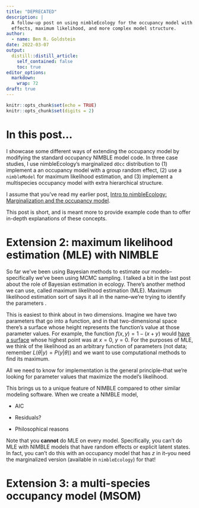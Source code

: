 ```yaml
---
title: "DEPRECATED"
description: |
  A follow-up post on using nimbleEcology for the occupancy model with random
  effects, maximum likelihood, and more complex model structure.
author:
  - name: Ben R. Goldstein
date: 2022-03-07
output:
  distill::distill_article:
    self_contained: false
    toc: true
editor_options: 
  markdown: 
    wrap: 72
draft: true
---
```


```r
knitr::opts_chunk$set(echo = TRUE)
knitr::opts_chunk$set(digits = 2)
```

# In this post...

I showcase some different ways of extending the occupancy model by
modifying the standard occupancy NIMBLE model code. In three case
studies, I use nimbleEcology's marginalized `dOcc` distribution to (1)
implement a an occupancy model with a group random effect, (2) use a
`nimbleModel` for maximum likelihood estimation, and (3) implement a
multispecies occupancy model with extra hierarchical structure.

I assume that you've read my earlier post, [Intro to nimbleEcology:
Marginalization and the occupancy
model](https://dochvam.github.io/SDMs/2022-01-31-intro-to-nimbleecology-site-occupancy-models/).

This post is short, and is meant more to provide example code than to
offer in-depth explanations of these concepts.



# Extension 2: maximum likelihood estimation (MLE) with NIMBLE

So far we've been using Bayesian methods to estimate our
models--specifically we've been using MCMC sampling. I talked a bit in
the last post about the role of Bayesian estimation in ecology. There's
another method we can use, called maximum likelihood estimation (MLE).
Maximum likelihood estimation sort of says it all in the name--we're
trying to identify the parameters .

This is easiest to think about in two dimensions. Imagine we have two
parameters that go into a function, and in that two-dimensional space
there's a surface whose height represents the function's value at those
parameter values. For example, the function $f(x, y) = 1 - (x + y)$
would [have a
surface](https://www.wolframalpha.com/input?i=1+-+%28x%5E2+%2B+y%5E2%29)
whose highest point was at $x=0, \ y=0$. For the purposes of MLE, we
think of the likelihood as an arbitrary function of parameters (not
data; remember $L(\theta | y) = P(y|\theta)$) and we want to use
computational methods to find its maximum.

All we need to know for implementation is the general principle--that
we're looking for parameter values that maximize the model's likelihood.

This brings us to a unique feature of NIMBLE compared to other similar
modeling software. When we create a NIMBLE model,

-   AIC

-   Residuals?

-   Philosophical reasons

Note that you **cannot** do MLE on every model. Specifically, you can't
do MLE with NIMBLE models that have random effects or explicit latent
states. In fact, you can't do this with an occupancy model that has $z$
in it--you need the marginalized version (available in `nimbleEcology`)
for that!

# Extension 3: a multi-species occupancy model (MSOM)
